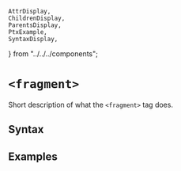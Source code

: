     AttrDisplay,
    ChildrenDisplay,
    ParentsDisplay,
    PtxExample,
    SyntaxDisplay,
} from "../../../components";

# `<fragment>`

Short description of what the `<fragment>` tag does.

## Syntax

<SyntaxDisplay name="fragment" />

## Examples

    